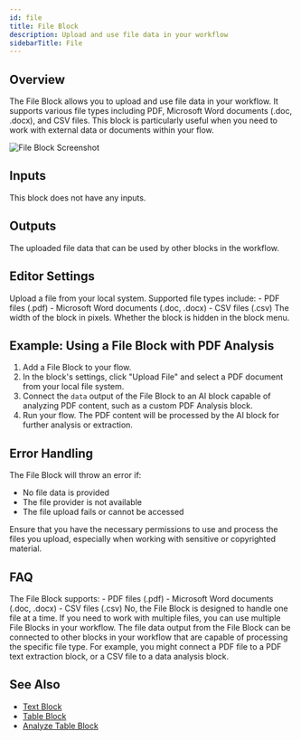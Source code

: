 ```yaml
---
id: file
title: File Block
description: Upload and use file data in your workflow
sidebarTitle: File
---
```


## Overview

The File Block allows you to upload and use file data in your workflow. It supports various file types including PDF, Microsoft Word documents (.doc, .docx), and CSV files. This block is particularly useful when you need to work with external data or documents within your flow.

<Frame>
  <img src="/images/file-block.png" alt="File Block Screenshot" />
</Frame>

## Inputs

This block does not have any inputs.

## Outputs

<ResponseField name="data" type="file">
  The uploaded file data that can be used by other blocks in the workflow.
</ResponseField>

## Editor Settings

<ParamField path="File" type="file" accept="application/pdf, application/msword, application/vnd.openxmlformats-officedocument.wordprocessingml.document, text/csv">
  Upload a file from your local system. Supported file types include:
  - PDF files (.pdf)
  - Microsoft Word documents (.doc, .docx) 
  - CSV files (.csv)
</ParamField>

<ParamField path="Width" type="number" default={300}>
  The width of the block in pixels.
</ParamField>

<ParamField path="Hidden" type="boolean" default={true}>
  Whether the block is hidden in the block menu.
</ParamField>

## Example: Using a File Block with PDF Analysis

1. Add a File Block to your flow.
2. In the block's settings, click "Upload File" and select a PDF document from your local file system.
3. Connect the `data` output of the File Block to an AI block capable of analyzing PDF content, such as a custom PDF Analysis block.
4. Run your flow. The PDF content will be processed by the AI block for further analysis or extraction.

## Error Handling

The File Block will throw an error if:

- No file data is provided
- The file provider is not available
- The file upload fails or cannot be accessed

<Warning>
  Ensure that you have the necessary permissions to use and process the files you upload, especially when working with sensitive or copyrighted material.
</Warning>

## FAQ

<AccordionGroup>
  <Accordion title="What file types are supported?">
    The File Block supports:
    - PDF files (.pdf)
    - Microsoft Word documents (.doc, .docx)
    - CSV files (.csv)
  </Accordion>

  <Accordion title="Can I use the File Block to upload multiple files at once?">
    No, the File Block is designed to handle one file at a time. If you need to work with multiple files, you can use multiple File Blocks in your workflow.
  </Accordion>

  <Accordion title="How can I process the uploaded file data?">
    The file data output from the File Block can be connected to other blocks in your workflow that are capable of processing the specific file type. For example, you might connect a PDF file to a PDF text extraction block, or a CSV file to a data analysis block.
  </Accordion>
</AccordionGroup>

## See Also

- [Text Block](/block-reference/data/text)
- [Table Block](/block-reference/data/table)
- [Analyze Table Block](/block-reference/ai/analyze-table)
